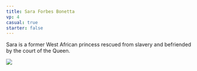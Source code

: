 ```yaml
---
title: Sara Forbes Bonetta
vp: 4
casual: true
starter: false
---
```


<div className="flavor-text">

Sara is a former West African princess rescued from slavery and befriended by the court of the Queen.

</div>

![](sara-forbes-bonetta.jpg)
